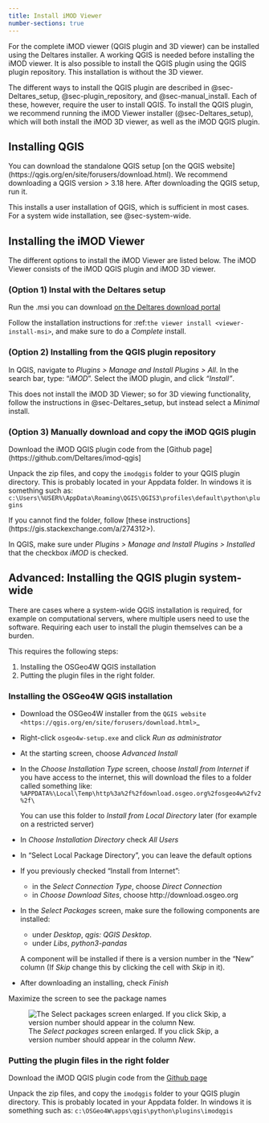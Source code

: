 ```yaml
---
title: Install iMOD Viewer
number-sections: true
---
```


For the complete iMOD viewer (QGIS plugin and 3D viewer) can be installed using
the Deltares installer. A working QGIS is needed before installing the iMOD
viewer. It is also possible to install the QGIS plugin using the QGIS plugin
repository. This installation is without the 3D viewer.

The different ways to install the QGIS plugin are described in
@sec-Deltares_setup, @sec-plugin_repository, and @sec-manual_install. Each of
these, however, require the user to install QGIS. To install the QGIS plugin,
we recommend running the iMOD Viewer installer (@sec-Deltares_setup), which
will both install the iMOD 3D viewer, as well as the iMOD QGIS plugin.

## Installing QGIS {#sec-install_QGIS}

You can download the standalone QGIS setup [on the QGIS website]
(https://qgis.org/en/site/forusers/download.html). We recommend downloading a
QGIS version > 3.18 here. After downloading the QGIS setup, run it.

This installs a user installation of QGIS, which is sufficient in most cases.
For a system wide installation, see @sec-system-wide.

## Installing the iMOD Viewer

The different options to install the iMOD Viewer are listed below. The iMOD
Viewer consists of the iMOD QGIS plugin and iMOD 3D viewer.

### (Option 1) Instal with the Deltares setup {#sec-Deltares_setup}

Run the .msi you can download [on the Deltares download
portal](https://download.deltares.nl/en/download/imod-suite/)

Follow the installation instructions for :ref:`the viewer install
<viewer-install-msi>`, and make sure to do a *Complete* install.

### (Option 2) Installing from the QGIS plugin repository {#sec-plugin_repository}

In QGIS, navigate to *Plugins > Manage and Install Plugins > All*. In the
search bar, type: "*iMOD*". Select the iMOD plugin, and click *"Install"*.

This does not install the iMOD 3D Viewer; so for 3D viewing functionality,
follow the instructions in @sec-Deltares_setup, but instead select a
*Minimal* install.

### (Option 3) Manually download and copy the iMOD QGIS plugin {#sec-manual_install}

Download the iMOD QGIS plugin code from the [Github
page](https://github.com/Deltares/imod-qgis]

Unpack the zip files, and copy the ``imodqgis`` folder to your QGIS plugin
directory. This is probably located in your Appdata folder. In windows it is
something such as:
``c:\Users\%USER%\AppData\Roaming\QGIS\QGIS3\profiles\default\python\plugins``

If you cannot find the folder, follow [these instructions]
(https://gis.stackexchange.com/a/274312>).

In QGIS, make sure under *Plugins > Manage and Install Plugins > Installed*
that the checkbox *iMOD* is checked.

## Advanced: Installing the QGIS plugin system-wide {#sec-system-wide}

There are cases where a system-wide QGIS installation is required, for example
on computational servers, where multiple users need to use the software.
Requiring each user to install the plugin themselves can be a burden.

This requires the following steps:

1. Installing the OSGeo4W QGIS installation
2. Putting the plugin files in the right folder.

### Installing the OSGeo4W QGIS installation

- Download the OSGeo4W installer from the
  `QGIS website <https://qgis.org/en/site/forusers/download.html>`_

- Right-click ``osgeo4w-setup.exe`` and click *Run as administrator*
  
- At the starting screen, choose *Advanced Install*
  
- In the *Choose Installation Type* screen, 
  choose *Install from Internet* if you have access to the internet, 
  this will download the files to a folder called something like: 
  ``%APPDATA%\Local\Temp\http%3a%2f%2fdownload.osgeo.org%2fosgeo4w%2fv2%2f\`` 
  
  You can use this folder to *Install from Local Directory* later (for example
  on a restricted server)

- In *Choose Installation Directory* check *All Users*
  
- In "Select Local Package Directory", you can leave the default options
  
- If you previously checked "Install from Internet": 
	- in the *Select Connection Type*, choose *Direct Connection*
	- in *Choose Download Sites*, choose http://download.osgeo.org
  
- In the *Select Packages* screen, make sure the following components are installed:
	- under *Desktop*, *qgis: QGIS Desktop*.
	- under *Libs*, *python3-pandas*

  A component will be installed if there is a version number in the "New" column 
  (If *Skip* change this by clicking the cell with *Skip* in it).

- After downloading an installing, check *Finish*

::: {.callout-tip}
Maximize the screen to see the package names
:::

![The *Select packages* screen enlarged. If you click *Skip*, 
  a version number should appear in the column *New*.](figures/qgis/osgeo4w-select-packages.png)

### Putting the plugin files in the right folder

Download the iMOD QGIS plugin code from the [Github
page](https://github.com/Deltares/imod-qgis)

Unpack the zip files, and copy the ``imodqgis`` folder to your QGIS plugin
directory. This is probably located in your Appdata folder. In windows it is
something such as: ``c:\OSGeo4W\apps\qgis\python\plugins\imodqgis``